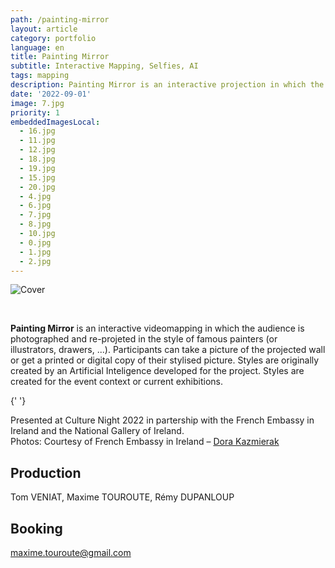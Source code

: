 ```yaml
---
path: /painting-mirror
layout: article
category: portfolio
language: en
title: Painting Mirror
subtitle: Interactive Mapping, Selfies, AI
tags: mapping
description: Painting Mirror is an interactive projection in which the audience is photographed and projected in famous painters styles.
date: '2022-09-01'
image: 7.jpg
priority: 1
embeddedImagesLocal:
  - 16.jpg
  - 11.jpg
  - 12.jpg
  - 18.jpg
  - 19.jpg
  - 15.jpg
  - 20.jpg
  - 4.jpg
  - 6.jpg
  - 7.jpg
  - 8.jpg
  - 10.jpg
  - 0.jpg
  - 1.jpg
  - 2.jpg
---
```


![Cover](7.jpg)

<br/>


__Painting Mirror__ is an interactive videomapping in which the audience is photographed and re-projeted in the style of famous painters (or illustrators, drawers, ...).
Participants can take a picture of the projected wall or get a printed or digital copy of their stylised picture. 
Styles are originally created by an Artificial Inteligence developed for the project. Styles are created for the event context or current exhibitions.


<ImageGrid props={props.data.mdx.frontmatter.embeddedImagesLocal} />{' '}



Presented at Culture Night 2022 in partership with the French Embassy in Ireland and the National Gallery of Ireland.  
Photos: Courtesy of French Embassy in Ireland – [Dora Kazmierak](https://www.dorakazmierak.com/)


## Production

Tom VENIAT, Maxime TOUROUTE, Rémy DUPANLOUP

## Booking

[maxime.touroute@gmail.com](mailto:maxime.touroute@gmail.com)
